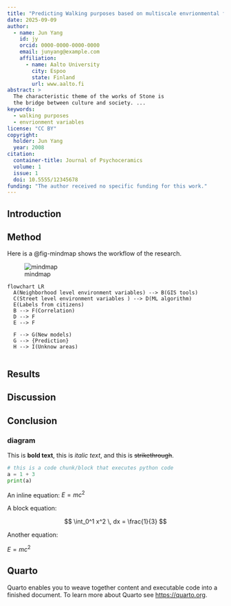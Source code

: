 ```yaml
---
title: "Predicting Walking purposes based on multiscale envrionmental factors"
date: 2025-09-09
author:
  - name: Jun Yang
    id: jy
    orcid: 0000-0000-0000-0000
    email: junyang@example.com
    affiliation: 
      - name: Aalto University
        city: Espoo
        state: Finland
        url: www.aalto.fi
abstract: > 
  The characteristic theme of the works of Stone is 
  the bridge between culture and society. ...
keywords:
  - walking purposes
  - envrionment variables
license: "CC BY"
copyright: 
  holder: Jun Yang 
  year: 2008
citation: 
  container-title: Journal of Psychoceramics
  volume: 1
  issue: 1
  doi: 10.5555/12345678
funding: "The author received no specific funding for this work."
---
```




## Introduction

## Method
Here is a @fig-mindmap shows the workflow of the research.

![mindmap](mindmap.png){#fig-mindmap}

```mermaid
flowchart LR
  A(Neighborhood level environment variables) --> B(GIS tools)
  C(Street level environment variables ) --> D(ML algorithm)
  E(Labels from citizens)
  B --> F(Correlation)
  D --> F
  E --> F

  F --> G(New models)
  G --> {Prediction}
  H --> I(Unknow areas) 
  
```
## Results

## Discussion

## Conclusion


### diagram
This is **bold text**, this is *italic text*, and this is ~~strikethrough~~.



```python
# this is a code chunk/block that executes python code
a = 1 + 3
print(a)
```

An inline equation: $E = mc^2$

A block equation:

$$
\int_0^1 x^2 \, dx = \frac{1}{3}
$$

Another equation:

$E = mc^2$

## Quarto

Quarto enables you to weave together content and executable code into a finished document. To learn more about Quarto see <https://quarto.org>.
